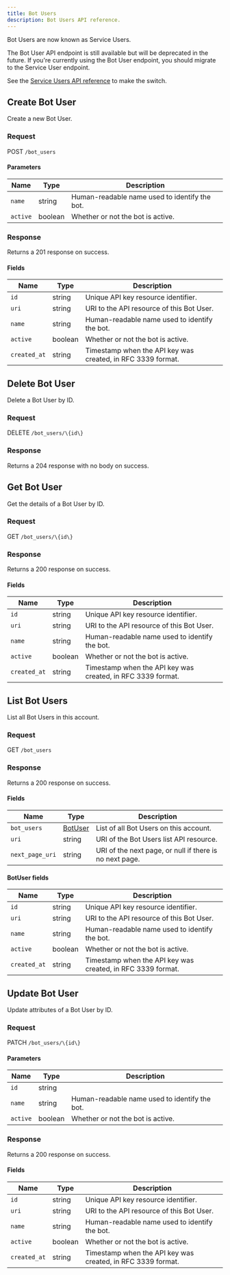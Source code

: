 ```yaml
---
title: Bot Users
description: Bot Users API reference.
---
```



<Warning>
Bot Users are now known as Service Users.

The Bot User API endpoint is still available but will be deprecated in the future.
If you're currently using the Bot User endpoint, you should migrate to the Service User endpoint.

See the [Service Users API reference](/api/resources/service-users/) to make the switch.
</Warning>

## Create Bot User

Create a new Bot User.

### Request

POST `/bot_users`

<BotUsersCreateRequest />

#### Parameters

| Name     | Type    | Description                                  |
| -------- | ------- | -------------------------------------------- |
| `name`   | string  | Human-readable name used to identify the bot. |
| `active` | boolean | Whether or not the bot is active.             |

### Response

Returns a 201 response on success.

<BotUsersCreateResponse />

#### Fields

| Name         | Type    | Description                                             |
| ------------ | ------- | ------------------------------------------------------- |
| `id`         | string  | Unique API key resource identifier.                      |
| `uri`        | string  | URI to the API resource of this Bot User.                |
| `name`       | string  | Human-readable name used to identify the bot.            |
| `active`     | boolean | Whether or not the bot is active.                        |
| `created_at` | string  | Timestamp when the API key was created, in RFC 3339 format. |

## Delete Bot User

Delete a Bot User by ID.

### Request

DELETE `/bot_users/\{id\}`

<BotUsersDeleteRequest />

### Response

Returns a 204 response with no body on success.

## Get Bot User

Get the details of a Bot User by ID.

### Request

GET `/bot_users/\{id\}`

<BotUsersGetRequest />

### Response

Returns a 200 response on success.

<BotUsersGetResponse />

#### Fields

| Name         | Type    | Description                                             |
| ------------ | ------- | ------------------------------------------------------- |
| `id`         | string  | Unique API key resource identifier.                      |
| `uri`        | string  | URI to the API resource of this Bot User.                |
| `name`       | string  | Human-readable name used to identify the bot.            |
| `active`     | boolean | Whether or not the bot is active.                        |
| `created_at` | string  | Timestamp when the API key was created, in RFC 3339 format. |

## List Bot Users

List all Bot Users in this account.

### Request

GET `/bot_users`

<BotUsersListRequest />

### Response

Returns a 200 response on success.

<BotUsersListResponse />

#### Fields

| Name            | Type                       | Description                                            |
| --------------- | -------------------------- | ------------------------------------------------------ |
| `bot_users`     | [BotUser](#botuser-fields) | List of all Bot Users on this account.              |
| `uri`           | string                     | URI of the Bot Users list API resource.                 |
| `next_page_uri` | string                     | URI of the next page, or null if there is no next page. |

#### BotUser fields

| Name         | Type    | Description                                             |
| ------------ | ------- | ------------------------------------------------------- |
| `id`         | string  | Unique API key resource identifier.                      |
| `uri`        | string  | URI to the API resource of this Bot User.                |
| `name`       | string  | Human-readable name used to identify the bot.            |
| `active`     | boolean | Whether or not the bot is active.                        |
| `created_at` | string  | Timestamp when the API key was created, in RFC 3339 format. |

## Update Bot User

Update attributes of a Bot User by ID.

### Request

PATCH `/bot_users/\{id\}`

<BotUsersUpdateRequest />

#### Parameters

| Name     | Type    | Description                                  |
| -------- | ------- | -------------------------------------------- |
| `id`     | string  |                                              |
| `name`   | string  | Human-readable name used to identify the bot. |
| `active` | boolean | Whether or not the bot is active.             |

### Response

Returns a 200 response on success.

<BotUsersUpdateResponse />

#### Fields

| Name         | Type    | Description                                             |
| ------------ | ------- | ------------------------------------------------------- |
| `id`         | string  | Unique API key resource identifier.                      |
| `uri`        | string  | URI to the API resource of this Bot User.                |
| `name`       | string  | Human-readable name used to identify the bot.            |
| `active`     | boolean | Whether or not the bot is active.                        |
| `created_at` | string  | Timestamp when the API key was created, in RFC 3339 format. |

